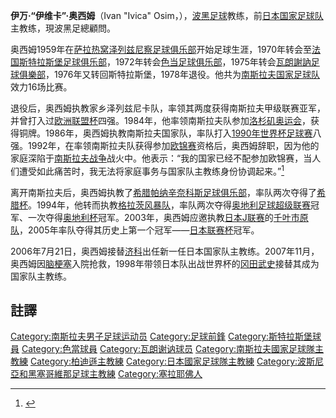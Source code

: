 {{Infobox football biography 2
| playername = 伊万·“伊维卡”·奥西姆
| image = [[File:Ivica_Osim_-_SK_Sturm_(1999).jpg|240px]]
| caption = 
| fullname = Ivan "Ivica" Osim
| dateofbirth = {{Birth date|1941|05|06}}
| cityofbirth = [[塞拉耶佛|塞拉耶佛]]
| countryofbirth = [[南斯拉夫|南斯拉夫]]
| dateofdeath = {{Death date and age|2022|05|01|1941|05|06}}
| cityofdeath = [[格拉茨|格拉茨]]
| countryofdeath = [[奧地利|奧地利]]
| height = 1.91 m
| position = [[前鋒_(足球)|前鋒]]
| currentclub = 
| youthyears1 = 
| youthclubs1 = 
| years1 =1959-1968
| clubs1 = [[澤列茲尼察足球俱樂部|澤列茲尼察]]
| caps1 = 166
| goals1 = 56
| years2 =1968
| clubs2 = [[兹沃勒足球俱乐部|兹沃勒]]
| caps2 = 2
| goals2 = 
| years3 =1968-1970
| clubs3 = 澤列茲尼察
| caps3 = 54
| goals3 = 9
| years4 =1970-72
| clubs4 = [[斯特拉斯堡競賽會|斯特拉斯堡]]
| caps4 = 58
| goals4 = 16
| years5 =1972-1975
| clubs5 = [[色當足球俱樂部|色當]]
| caps5 = 105
| goals5 = 16
| years6 =1975
| clubs6 = [[瓦朗謝訥足球俱樂部|瓦朗謝訥]]
| caps6 = 30
| goals6 = 1
| years7 =1976-1978
| clubs7 = 斯特拉斯堡
| caps7 = 32
| goals7 = 4
| totalcaps = 
| totalgoals = 
| nationalyears1 = 1964-1969
| nationalteam1 = [[南斯拉夫国家足球队|南斯拉夫]]
| nationalcaps1 = 16
| nationalgoals1 = 8
| medaltemplates = 
| manageryears1 = 1978-1986
| managerclubs1 = [[澤列茲尼察足球俱樂部|澤列茲尼察]]
| manageryears2 = 1986-1992
| managerclubs2 = [[南斯拉夫国家足球队|南斯拉夫]]
| manageryears3 = 1991-1992
| managerclubs3 = [[游擊隊足球俱樂部|貝爾格萊德游擊隊]]
| manageryears4 = 1992-1994
| managerclubs4 = [[帕纳辛奈科斯足球俱乐部|帕納辛奈科斯]]
| manageryears5 = 1994-2002
| managerclubs5 = [[格拉茲風暴足球俱樂部|格拉茲風暴]]
| manageryears6 = 2003-2006
| managerclubs6 = [[JEF聯市原·千葉|JEF千葉]]
| manageryears7 = 2006-2007
| managerclubs7 = [[日本國家足球隊|日本]]
| club-update = 
| nationalteam-update = 
}}
'''伊万·“伊维卡”·奥西姆'''（Ivan "Ivica" Osim，{{bd|1941年|5月6日|2022年|5月1日|catIdx=O}}），[[波黑|波黑]][[足球|足球]]教练，前[[日本国家足球队|日本国家足球队]]主教练，現波黑足總顧問。

奥西姆1959年在[[萨拉热窝|萨拉热窝]][[泽列兹尼察足球俱乐部|泽列兹尼察足球俱乐部]]开始足球生涯，1970年转会至[[法国|法国]][[斯特拉斯堡足球俱乐部|斯特拉斯堡足球俱乐部]]，1972年转会[[色当足球俱乐部|色当足球俱乐部]]，1975年转会[[瓦朗謝訥足球俱樂部|瓦朗謝訥足球俱樂部]]，1976年又转回斯特拉斯堡，1978年退役。他共为[[南斯拉夫国家足球队|南斯拉夫国家足球队]]效力16场比赛。

退役后，奥西姆执教家乡泽列兹尼卡队，率领其两度获得南斯拉夫甲级联赛亚军，并曾打入过[[欧洲联盟杯|欧洲联盟杯]]四强。1984年，他率领南斯拉夫队参加[[1984年夏季奥林匹克运动会|洛杉矶奥运会]]，获得铜牌。1986年，奥西姆执教南斯拉夫国家队，率队打入[[1990年世界杯足球赛|1990年世界杯足球赛]]八强。1992年，在率领南斯拉夫队获得参加[[歐洲足球錦標賽|欧锦赛]]资格后，奥西姆辞职，因为他的家庭深陷于[[南斯拉夫战争|南斯拉夫战争]]战火中。他表示：“我的国家已经不配参加欧锦赛，当人们遭受如此痛苦时，我无法将家庭事务与国家队主教练身份协调起来。”<ref>{{Cite web |url=http://www.iht.com/articles/1992/06/03/rob_.php |title=存档副本 |access-date=2007-05-16 |archive-date=2007-03-12 |archive-url=https://web.archive.org/web/20070312180636/http://www.iht.com/articles/1992/06/03/rob_.php |dead-url=no }}</ref>

离开南斯拉夫后，奥西姆执教了[[希腊|希腊]][[帕纳辛奈科斯足球俱乐部|帕纳辛奈科斯足球俱乐部]]，率队两次夺得了[[希腊杯|希腊杯]]。1994年，他转而执教[[格拉茲風暴足球俱樂部|格拉茨风暴队]]，率队两次夺得[[奥地利足球超级联赛|奥地利足球超级联赛]]冠军、一次夺得[[奥地利杯|奥地利杯]]冠军。2003年，奥西姆应邀执教[[日本|日本]][[J联赛|J联赛]]的[[古河市原·千叶|千叶市原队]]，2005年率队夺得其历史上第一个冠军——[[日本联赛杯|日本联赛杯]]冠军。

2006年7月21日，奥西姆接替[[济科|济科]]出任新一任日本国家队主教练。2007年11月，奥西姆因[[脑梗塞|脑梗塞]]入院抢救，1998年带领日本队出战世界杯的[[冈田武史|冈田武史]]接替其成为国家队主教练。

==註譯==
<references/>

{{2007年亚洲杯足球赛日本参赛名单}}

{{Authority control}}
{{DEFAULTSORT:Osim Ivica}}
[[Category:南斯拉夫男子足球运动员|Category:南斯拉夫男子足球运动员]]
[[Category:足球前鋒|Category:足球前鋒]]
[[Category:斯特拉斯堡球員|Category:斯特拉斯堡球員]]
[[Category:色當球員|Category:色當球員]]
[[Category:瓦朗谢讷球员|Category:瓦朗谢讷球员]]
[[Category:南斯拉夫國家足球隊主教練|Category:南斯拉夫國家足球隊主教練]]
[[Category:柏迪遜主教練|Category:柏迪遜主教練]]
[[Category:日本國家足球隊主教練|Category:日本國家足球隊主教練]]
[[Category:波斯尼亞和黑塞哥維那足球主教練|Category:波斯尼亞和黑塞哥維那足球主教練]]
[[Category:塞拉耶佛人|Category:塞拉耶佛人]]